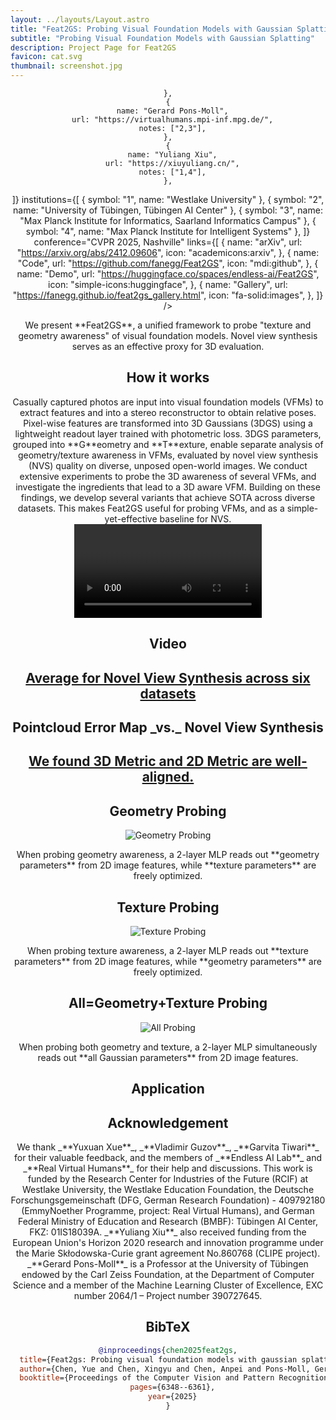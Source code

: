 ```yaml
---
layout: ../layouts/Layout.astro
title: "Feat2GS: Probing Visual Foundation Models with Gaussian Splatting"
subtitle: "Probing Visual Foundation Models with Gaussian Splatting"
description: Project Page for Feat2GS
favicon: cat.svg
thumbnail: screenshot.jpg
---
```

<meta name="viewport" content="width=device-width, initial-scale=1.0" />







<Header
  title={frontmatter.title}
  subtitle={frontmatter.subtitle}
  authors={[
    {
      name: "Yue Chen",
      url: "https://fanegg.github.io/",
      notes: ["1"],
    },
    {
      name: "Xingyu Chen",
      url: "https://rover-xingyu.github.io/",
      notes: ["1"],
    },
    {
      name: "Anpei Chen",
      url: "https://apchenstu.github.io/",
      notes: ["1,2"],

    },
    {
      name: "Gerard Pons-Moll",
      url: "https://virtualhumans.mpi-inf.mpg.de/",
      notes: ["2,3"],
    },
    {
      name: "Yuliang Xiu",
      url: "https://xiuyuliang.cn/",
      notes: ["1,4"],
    },
  ]}
  institutions={[
    { symbol: "1", name: "Westlake University" },
    { symbol: "2", name: "University of Tübingen, Tübingen AI Center" },
    { symbol: "3", name: "Max Planck Institute for Informatics, Saarland Informatics Campus" },
    { symbol: "4", name: "Max Planck Institute for Intelligent Systems" },
  ]} 
  conference="CVPR 2025, Nashville"
  links={[
    {
      name: "arXiv",
      url: "https://arxiv.org/abs/2412.09606",
      icon: "academicons:arxiv",
    },
    {
      name: "Code",
      url: "https://github.com/fanegg/Feat2GS",
      icon: "mdi:github",
    },
    {
      name: "Demo",
      url: "https://huggingface.co/spaces/endless-ai/Feat2GS",
      icon: "simple-icons:huggingface",
    },
    {
      name: "Gallery",
      url: "https://fanegg.github.io/feat2gs_gallery.html",
      icon: "fa-solid:images",
    },
    ]}
  />

<Image source={motivation} altText="Motivation" className="w-full max-w-[800px] mx-auto px-4 sm:px-0 overflow-x-hidden" />

<div className="text-center max-w-3xl mx-auto">
  We present **Feat2GS**, a unified framework to probe "texture and geometry awareness" of visual foundation models. Novel view synthesis serves as an effective proxy for 3D evaluation.
</div>

<HighlightedSection>

 ## How it works   
  <div style={{ textAlign: 'justify' }}>
  Casually captured photos are input into visual foundation models (VFMs) to extract features and into a stereo reconstructor to obtain relative poses. Pixel-wise features are transformed into 3D Gaussians (3DGS) using a lightweight readout layer trained with photometric loss. 3DGS parameters, grouped into **G**eometry and **T**exture, enable separate analysis of geometry/texture awareness in VFMs, evaluated by novel view synthesis (NVS) quality on diverse, unposed open-world images. We conduct extensive experiments to probe the 3D awareness of several VFMs, and investigate the ingredients that lead to a 3D aware VFM. Building on these findings, we develop several variants that achieve SOTA across diverse datasets. This makes Feat2GS useful for probing VFMs, and as a simple-yet-effective baseline for NVS.
  </div>
  <Video source={pipe} controls={false} />


</HighlightedSection>

## Video
  <YouTubeVideo videoId="4fT5lzcAJqo" />

## <a href="#chart" id="chart" className="no-underline hover:no-underline text-inherit outline-none cursor-default">Average for Novel View Synthesis across six datasets</a>
<RadarChart className="my-8" />


<div 
  id="dtu"
  style={{
    backgroundColor: '#fff',
    padding: '20px',
    margin: '50px auto 20px',
    boxShadow: '0 0px 10px #999',
    border: '1px solid #ccc',
    borderRadius: '15px',
    display: 'flex',
    alignItems: 'center',
    position: 'relative',
    flexDirection: 'column',
  }}
>
  <h2 style={{ marginTop: '20px', marginBottom: '20px' }}>Pointcloud Error Map _vs._ Novel View Synthesis</h2>

  <h2 style={{ marginTop: '0px', marginBottom: '30px' }}>
    <a 
      href="#dtu" 
      className="no-underline hover:no-underline text-inherit outline-none cursor-default"
      style={{ textDecoration: 'none', color: 'inherit' }} 
    >
      We found 3D Metric and 2D Metric are well-aligned.
    </a>
  </h2>

  <div style={{ flex: 1, textAlign: 'center' }}>
    <CompareVideos
      videos={Metric3dData}
      className="w-full sm:w-2/3 mx-auto"
    />
  </div>
</div>



<div style={{
  backgroundColor: '#fff', 
  padding: '0px 20px 20px 20px',
  margin: '20px auto',
  boxShadow: '0 0px 10px #999',
  border: '1px solid #ccc',
  borderRadius: '15px'
}}>
  <h2 style={{ marginTop: '20px', marginBottom: '30px' }}>Geometry Probing</h2>
  <div className="flex justify-center mb-0">
    <img 
      src={Gprobe.src} 
      alt="Geometry Probing" 
      className="w-1/2 px-4 sm:px-0" 
    />
  </div>
  <div style={{ width: '90%', margin: '0 auto' }}>
    <div style={{ textAlign: 'center', marginBottom: '20px' }}>
      <p style={{ fontSize: '0.95rem', color: '#444', display: 'inline-block', marginTop: '5px' }}>
      When probing geometry awareness, a 2-layer MLP reads out **geometry parameters** from 2D image features,
      while **texture parameters** are freely optimized.
      </p>
    </div>
  </div>
  <CompareVideos videos={GeometryData} />
</div>


<div style={{
  backgroundColor: '#fff', 
  padding: '0px 20px 20px 20px',
  margin: '20px auto',
  boxShadow: '0 0px 10px #999',
  border: '1px solid #ccc',
  borderRadius: '15px'
}}>
  <h2 style={{ marginTop: '20px', marginBottom: '30px' }}>Texture Probing</h2>
  <div className="flex justify-center mb-0">
    <img 
      src={Tprobe.src} 
      alt="Texture Probing" 
      className="w-1/2 px-4 sm:px-0" 
    />
  </div>
  <div style={{ width: '90%', margin: '0 auto' }}>
    <div style={{ textAlign: 'center', marginBottom: '20px' }}>
      <p style={{ fontSize: '0.95rem', color: '#444', display: 'inline-block', marginTop: '5px' }}>
      When probing texture awareness, a 2-layer MLP reads out **texture parameters** from 2D image features,
      while **geometry parameters** are freely optimized.
      </p>
    </div>
  </div>
  <CompareVideos videos={TextureData} defaultLabels={TextureConfig.defaultLabels} />
</div>


<div style={{
  backgroundColor: '#fff', 
  padding: '0px 20px 20px 20px',
  margin: '20px auto',
  boxShadow: '0 0px 10px #999',
  border: '1px solid #ccc',
  borderRadius: '15px'
}}>
  <h2 style={{ marginTop: '20px', marginBottom: '30px' }}>All=Geometry+Texture Probing</h2>
  <div className="flex justify-center mb-0">
    <img 
      src={Aprobe.src} 
      alt="All Probing" 
      className="w-1/2 px-4 sm:px-0" 
    />
  </div>
  <div style={{ width: '90%', margin: '0 auto' }}>
    <div style={{ textAlign: 'center', marginBottom: '20px' }}>
      <p style={{ fontSize: '0.95rem', color: '#444', display: 'inline-block', marginTop: '5px' }}>
      When probing both geometry and texture, a 2-layer MLP simultaneously reads out **all Gaussian parameters**  from 2D image features.
      </p>
    </div>
  </div>
  <CompareVideos videos={AllData} className="w-full sm:w-2/3 mx-auto" />
</div>


## Application
<MergeVideo videos={ApplicationData} />

<h2 className="left-align">Acknowledgement</h2>
<Acknowledgement>
  We thank _**Yuxuan Xue**_, _**Vladimir Guzov**_, _**Garvita Tiwari**_ for their valuable feedback, and the members of _**Endless AI Lab**_ and _**Real Virtual Humans**_ for their help and discussions. This work is funded by the Research Center for Industries of the Future (RCIF) at Westlake University, the Westlake Education Foundation, the Deutsche Forschungsgemeinschaft (DFG, German Research Foundation) - 409792180 (EmmyNoether Programme, project: Real Virtual Humans), and German Federal Ministry of Education and Research (BMBF): Tübingen AI Center, FKZ: 01IS18039A.  _**Yuliang Xiu**_ also received funding from the European Union's Horizon 2020 research and innovation programme under the Marie Skłodowska-Curie grant agreement No.860768 (CLIPE project). _**Gerard Pons-Moll**_ is a Professor at the University of Tübingen endowed by the Carl Zeiss Foundation, at the Department of Computer Science and a member of the Machine Learning Cluster of Excellence, EXC number 2064/1 – Project number 390727645.
</Acknowledgement>

<h2 className="left-align">BibTeX</h2>

```bibtex
@inproceedings{chen2025feat2gs,
  title={Feat2gs: Probing visual foundation models with gaussian splatting},
  author={Chen, Yue and Chen, Xingyu and Chen, Anpei and Pons-Moll, Gerard and Xiu, Yuliang},
  booktitle={Proceedings of the Computer Vision and Pattern Recognition Conference},
  pages={6348--6361},
  year={2025}
}
```